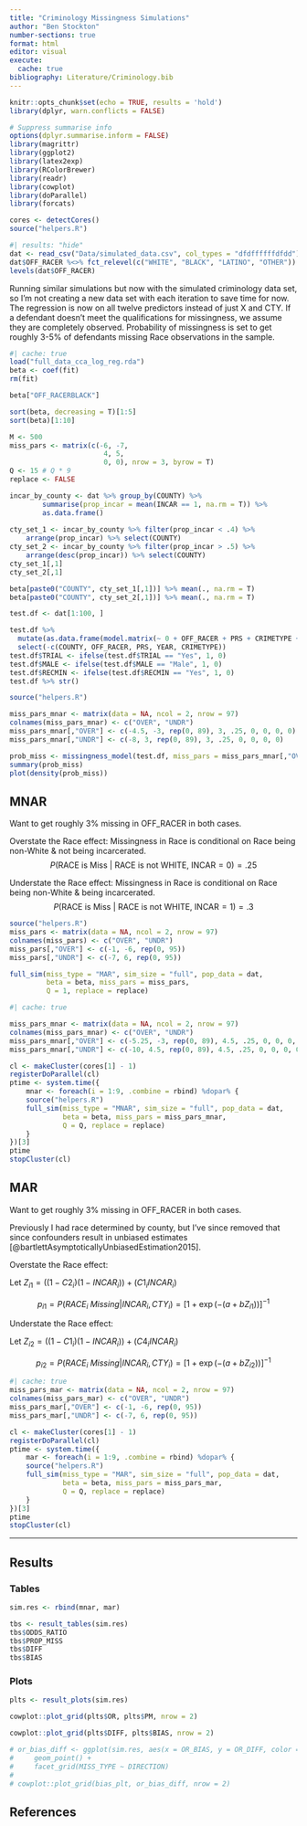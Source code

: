 ```yaml
---
title: "Criminology Missingness Simulations"
author: "Ben Stockton"
number-sections: true 
format: html
editor: visual
execute: 
  cache: true
bibliography: Literature/Criminology.bib
---
```


```r
knitr::opts_chunk$set(echo = TRUE, results = 'hold')
library(dplyr, warn.conflicts = FALSE)

# Suppress summarise info
options(dplyr.summarise.inform = FALSE)
library(magrittr)
library(ggplot2)
library(latex2exp)
library(RColorBrewer)
library(readr)
library(cowplot)
library(doParallel)
library(forcats)

cores <- detectCores()
source("helpers.R")
```

```r
#| results: "hide"
dat <- read_csv("Data/simulated_data.csv", col_types = "dfdffffffdfdd")
dat$OFF_RACER %<>% fct_relevel(c("WHITE", "BLACK", "LATINO", "OTHER"))
levels(dat$OFF_RACER)
```

Running similar simulations but now with the simulated criminology data set, so I'm not creating a new data set with each iteration to save time for now. The regression is now on all twelve predictors instead of just X and CTY. If a defendant doesn't meet the qualifications for missingness, we assume they are completely observed. Probability of missingness is set to get roughly 3-5% of defendants missing Race observations in the sample.

```r
#| cache: true
load("full_data_cca_log_reg.rda")
beta <- coef(fit)
rm(fit)

beta["OFF_RACERBLACK"]
```

```r
sort(beta, decreasing = T)[1:5]
sort(beta)[1:10]
```

```r
M <- 500
miss_pars <- matrix(c(-6, -7,
                       4, 5,
                       0, 0), nrow = 3, byrow = T)
Q <- 15 # Q * 9
replace <- FALSE

incar_by_county <- dat %>% group_by(COUNTY) %>%
        summarise(prop_incar = mean(INCAR == 1, na.rm = T)) %>%
        as.data.frame()
    
cty_set_1 <- incar_by_county %>% filter(prop_incar < .4) %>%
    arrange(prop_incar) %>% select(COUNTY)
cty_set_2 <- incar_by_county %>% filter(prop_incar > .5) %>%
    arrange(desc(prop_incar)) %>% select(COUNTY)
cty_set_1[,1]
cty_set_2[,1]
```

```r
beta[paste0("COUNTY", cty_set_1[,1])] %>% mean(., na.rm = T)
beta[paste0("COUNTY", cty_set_2[,1])] %>% mean(., na.rm = T)
```

```r
test.df <- dat[1:100, ]

test.df %>%
  mutate(as.data.frame(model.matrix(~ 0 + OFF_RACER + PRS + CRIMETYPE + YEAR + COUNTY, data = cur_data()))) %>%
  select(-c(COUNTY, OFF_RACER, PRS, YEAR, CRIMETYPE)) 
test.df$TRIAL <- ifelse(test.df$TRIAL == "Yes", 1, 0)
test.df$MALE <- ifelse(test.df$MALE == "Male", 1, 0)
test.df$RECMIN <- ifelse(test.df$RECMIN == "Yes", 1, 0)
test.df %>% str()
```

```r
source("helpers.R")

miss_pars_mnar <- matrix(data = NA, ncol = 2, nrow = 97)
colnames(miss_pars_mnar) <- c("OVER", "UNDR")
miss_pars_mnar[,"OVER"] <- c(-4.5, -3, rep(0, 89), 3, .25, 0, 0, 0, 0)
miss_pars_mnar[,"UNDR"] <- c(-8, 3, rep(0, 89), 3, .25, 0, 0, 0, 0)

prob_miss <- missingness_model(test.df, miss_pars = miss_pars_mnar[,"OVER"], sim_size = "full")
summary(prob_miss)
plot(density(prob_miss))
```

## MNAR

Want to get roughly 3% missing in OFF_RACER in both cases.

Overstate the Race effect: Missingness in Race is conditional on Race being non-White & not being incarcerated. $$P(\mathrm{RACE ~is ~Miss} ~|~ \mathrm{RACE ~is~not~WHITE}, ~\mathrm{INCAR} = 0) = .25$$

Understate the Race effect: Missingness in Race is conditional on Race being non-White & being incarcerated. $$P(\mathrm{RACE ~is ~Miss} ~|~ \mathrm{RACE ~is~not~WHITE}, ~\mathrm{INCAR} = 1) = .3$$

```r
source("helpers.R")
miss_pars <- matrix(data = NA, ncol = 2, nrow = 97)
colnames(miss_pars) <- c("OVER", "UNDR")
miss_pars[,"OVER"] <- c(-1, -6, rep(0, 95))
miss_pars[,"UNDR"] <- c(-7, 6, rep(0, 95))

full_sim(miss_type = "MAR", sim_size = "full", pop_data = dat,
         beta = beta, miss_pars = miss_pars,
         Q = 1, replace = replace)
```

```r
#| cache: true

miss_pars_mnar <- matrix(data = NA, ncol = 2, nrow = 97)
colnames(miss_pars_mnar) <- c("OVER", "UNDR")
miss_pars_mnar[,"OVER"] <- c(-5.25, -3, rep(0, 89), 4.5, .25, 0, 0, 0, 0)
miss_pars_mnar[,"UNDR"] <- c(-10, 4.5, rep(0, 89), 4.5, .25, 0, 0, 0, 0)

cl <- makeCluster(cores[1] - 1)
registerDoParallel(cl)
ptime <- system.time({
    mnar <- foreach(i = 1:9, .combine = rbind) %dopar% {
    source("helpers.R")
    full_sim(miss_type = "MNAR", sim_size = "full", pop_data = dat,
             beta = beta, miss_pars = miss_pars_mnar, 
             Q = Q, replace = replace)
    }
})[3]
ptime
stopCluster(cl)
```

## MAR

Want to get roughly 3% missing in OFF_RACER in both cases.

Previously I had race determined by county, but I've since removed that since confounders result in unbiased estimates [@bartlettAsymptoticallyUnbiasedEstimation2015].

Overstate the Race effect:

Let $Z_{i1} = ((1-C2_i)(1 - INCAR_i)) + (C1_i INCAR_i)$

$$
p_{i1} = P(RACE_i ~ Missing | INCAR_i, CTY_i) = [1 + \exp(-(a + b Z_{i1}))]^{-1}
$$

Understate the Race effect:

Let $Z_{i2} = ((1-C1_i)(1 - INCAR_i)) + (C4_i INCAR_i)$

$$
p_{i2} = P(RACE_i ~ Missing | INCAR_i, CTY_i) = [1 + \exp(-(a + b Z_{i2}))]^{-1}
$$

```r
#| cache: true
miss_pars_mar <- matrix(data = NA, ncol = 2, nrow = 97)
colnames(miss_pars_mar) <- c("OVER", "UNDR")
miss_pars_mar[,"OVER"] <- c(-1, -6, rep(0, 95))
miss_pars_mar[,"UNDR"] <- c(-7, 6, rep(0, 95))

cl <- makeCluster(cores[1] - 1)
registerDoParallel(cl)
ptime <- system.time({
    mar <- foreach(i = 1:9, .combine = rbind) %dopar% {
    source("helpers.R")
    full_sim(miss_type = "MAR", sim_size = "full", pop_data = dat,
             beta = beta, miss_pars = miss_pars_mar, 
             Q = Q, replace = replace)
    }
})[3]
ptime
stopCluster(cl)
```

------------------------------------------------------------------------

## Results

### Tables

```r
sim.res <- rbind(mnar, mar)

tbs <- result_tables(sim.res)
tbs$ODDS_RATIO
tbs$PROP_MISS
tbs$DIFF
tbs$BIAS
```

### Plots

```r
plts <- result_plots(sim.res)

cowplot::plot_grid(plts$OR, plts$PM, nrow = 2)

cowplot::plot_grid(plts$DIFF, plts$BIAS, nrow = 2)
```

```r
# or_bias_diff <- ggplot(sim.res, aes(x = OR_BIAS, y = OR_DIFF, color = DIRECTION)) +
#     geom_point() +
#     facet_grid(MISS_TYPE ~ DIRECTION)
# 
# cowplot::plot_grid(bias_plt, or_bias_diff, nrow = 2)
```

## References {.unnumbered}

